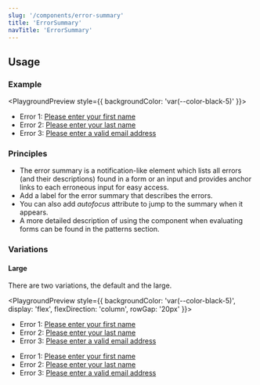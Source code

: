 ```yaml
---
slug: '/components/error-summary'
title: 'ErrorSummary'
navTitle: 'ErrorSummary'
---
```




## Usage

### Example

<PlaygroundPreview style={{ backgroundColor: 'var(--color-black-5)' }}>
  <ErrorSummary label="Error summary">
    <ul>
      <li>Error 1: <a href="#field1">Please enter your first name</a></li>
      <li>Error 2: <a href="#field2">Please enter your last name</a></li>
      <li>Error 3: <a href="#field3">Please enter a valid email address</a></li>
    </ul>
  </ErrorSummary>
  <form style={{paddingTop: '20px'}}>
    <TextInput
      id="field1"
      name="field1"
      label="Invalid field 1"
      invalid
    />
    <TextInput
      id="field2"
      name="field2"
      label="Invalid field 2"
      invalid
    />
    <TextInput
      id="field3"
      name="field3"
      label="Invalid field 3"
      invalid
    />
  </form>
</PlaygroundPreview>

### Principles

- The error summary is a notification-like element which lists all errors (and their descriptions) found in a form or an input and provides anchor links to each erroneous input for easy access.
- Add a label for the error summary that describes the errors.
- You can also add *autofocus* attribute to jump to the summary when it appears.
- A more detailed description of using the component when evaluating forms can be found <Link openInNewTab openInNewTabAriaLabel="Opens in a new tab" href="/patterns/forms/form-validation/#validation-summary-pattern">in the patterns section.</Link>

### Variations

#### Large

There are two variations, the default and the large.

<PlaygroundPreview style={{ backgroundColor: 'var(--color-black-5)', display: 'flex', flexDirection: 'column', rowGap: '20px' }}>
   <ErrorSummary label="Default error summary">
    <ul>
      <li>Error 1: <a href="#field1">Please enter your first name</a></li>
      <li>Error 2: <a href="#field2">Please enter your last name</a></li>
      <li>Error 3: <a href="#field3">Please enter a valid email address</a></li>
    </ul>
  </ErrorSummary>
   <ErrorSummary label="Large error summary" size={ErrorSummarySize.Large}>
    <ul>
      <li>Error 1: <a href="#field1">Please enter your first name</a></li>
      <li>Error 2: <a href="#field2">Please enter your last name</a></li>
      <li>Error 3: <a href="#field3">Please enter a valid email address</a></li>
    </ul>
  </ErrorSummary>
</PlaygroundPreview>